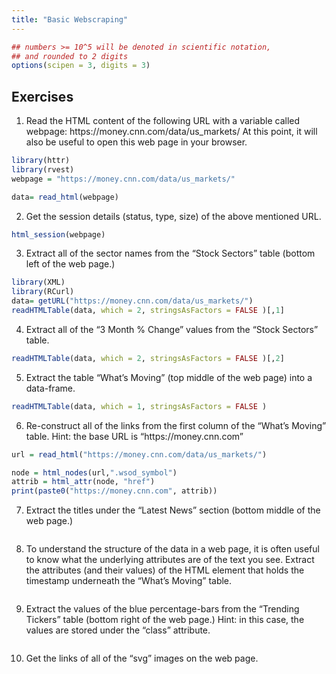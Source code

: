 ```yaml
---
title: "Basic Webscraping"
---
```


<style type="text/css">
.table {

    width: 80%;
    margin-left:10%; 
    margin-right:10%;
}
</style>
```r
## numbers >= 10^5 will be denoted in scientific notation,
## and rounded to 2 digits
options(scipen = 3, digits = 3)
```



## Exercises

1. Read the HTML content of the following URL with a variable called webpage: https://money.cnn.com/data/us_markets/ At this point, it will also be useful to open this web page in your browser.
```r
library(httr)
library(rvest)
webpage = "https://money.cnn.com/data/us_markets/"

data= read_html(webpage)

```
2. Get the session details (status, type, size) of the above mentioned URL.
```r
html_session(webpage)
```
3. Extract all of the sector names from the “Stock Sectors” table (bottom left of the web page.)
```r
library(XML)
library(RCurl)
data= getURL("https://money.cnn.com/data/us_markets/")
readHTMLTable(data, which = 2, stringsAsFactors = FALSE )[,1]
```
4. Extract all of the “3 Month % Change” values from the “Stock Sectors” table.
```r
readHTMLTable(data, which = 2, stringsAsFactors = FALSE )[,2]
```
5. Extract the table “What’s Moving” (top middle of the web page) into a data-frame.
```r
readHTMLTable(data, which = 1, stringsAsFactors = FALSE )
```
6. Re-construct all of the links from the first column of the “What’s Moving” table.
Hint: the base URL is “https://money.cnn.com”
```r
url = read_html("https://money.cnn.com/data/us_markets/")

node = html_nodes(url,".wsod_symbol")
attrib = html_attr(node, "href")
print(paste0("https://money.cnn.com", attrib))


```
7. Extract the titles under the “Latest News” section (bottom middle of the web page.)
```r

```
8. To understand the structure of the data in a web page, it is often useful to know what the underlying attributes are of the text you see.
Extract the attributes (and their values) of the HTML element that holds the timestamp underneath the “What’s Moving” table.
```r

```
9. Extract the values of the blue percentage-bars from the “Trending Tickers” table (bottom right of the web page.)
Hint: in this case, the values are stored under the “class” attribute.
```r

```
10. Get the links of all of the “svg” images on the web page.
```r

```
